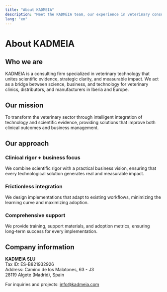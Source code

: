 ```yaml
---
title: "About KADMEIA"
description: "Meet the KADMEIA team, our experience in veterinary consulting and how we transform clinics with technology"
lang: "en"
---
```


# About KADMEIA

## Who we are

KADMEIA is a consulting firm specialized in veterinary technology that unites scientific evidence, strategic clarity, and measurable impact. We act as a bridge between science, business, and technology for veterinary clinics, distributors, and manufacturers in Iberia and Europe.

## Our mission

To transform the veterinary sector through intelligent integration of technology and scientific evidence, providing solutions that improve both clinical outcomes and business management.

## Our approach

### Clinical rigor + business focus
We combine scientific rigor with a practical business vision, ensuring that every technological solution generates real and measurable impact.

### Frictionless integration
We design implementations that adapt to existing workflows, minimizing the learning curve and maximizing adoption.

### Comprehensive support
We provide training, support materials, and adoption metrics, ensuring long-term success for every implementation.

## Company information

**KADMEIA SLU**  
Tax ID: ES-B821932926  
Address: Camino de los Malatones, 63 - J3  
28119 Algete (Madrid), Spain  

For inquiries and projects: [info@kadmeia.com](mailto:info@kadmeia.com)